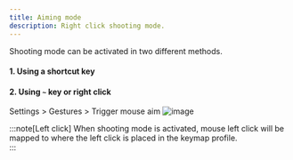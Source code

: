 ```yaml
---
title: Aiming mode
description: Right click shooting mode.
---
```


Shooting mode can be activated in two different methods.
#### 1. Using a shortcut key


<LinkCard title="Settings > Shortcuts > Mouse Aim" href="../../settings/shortcuts"/>

#### 2. Using `~` key or right click
Settings > Gestures > Trigger mouse aim
![image](../../assets/settings_mouse_aim.jpg)

:::note[Left click]
When shooting mode is activated, mouse left click will be mapped to where the left click is placed in the keymap profile.  
:::